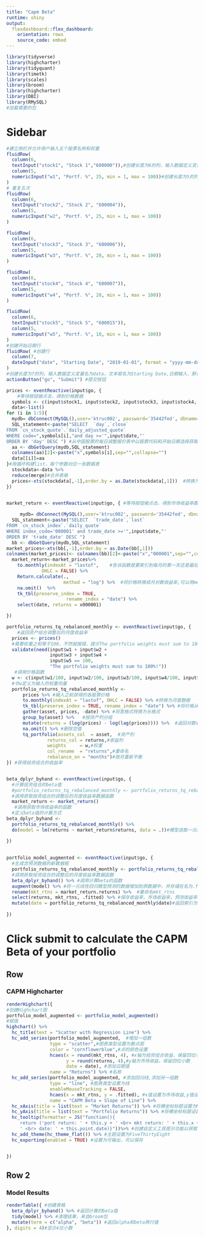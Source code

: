 ```yaml
---
title: "Capm Beta"
runtime: shiny
output:
  flexdashboard::flex_dashboard:
    orientation: rows
    source_code: embed
---
```



```r
library(tidyverse)
library(highcharter)
library(tidyquant)
library(timetk)
library(scales)
library(broom)
library(highcharter)
library(DBI)
library(RMySQL)
#加载需要的包
```

Sidebar {.sidebar}
=====================================
  
```r
#建立侧栏并允许用户输入五个股票名称和权重
fluidRow(
  column(6,
  textInput("stock1", "Stock 1","600000")),#创建长度为6的列，输入数据定义变量名为stock1，文本框名为Stock1，文本输入，默认值为SPY
  column(5,
  numericInput("w1", "Portf. %", 25, min = 1, max = 100))#创建长度为5的列，输入数据定义变量名为w1，文本框名为Stock1,数值输入，最小为1最大为100.默认值为25
)  
# 重复五次
fluidRow(
  column(6,
  textInput("stock2", "Stock 2", "600004")),
  column(5,
  numericInput("w2", "Portf. %", 25, min = 1, max = 100))
)

fluidRow(
  column(6,
  textInput("stock3", "Stock 3", "600006")),
  column(5,
  numericInput("w3", "Portf. %", 20, min = 1, max = 100))
)

fluidRow(
  column(6,
  textInput("stock4", "Stock 4", "600007")),
  column(5,
  numericInput("w4", "Portf. %", 20, min = 1, max = 100))
)

fluidRow(
  column(6,
  textInput("stock5", "Stock 5", "600015")),
  column(5,
  numericInput("w5", "Portf. %", 10, min = 1, max = 100))
)
#创建开始日期行
fluidRow( #创建行
  column(7,
  dateInput("date", "Starting Date", "2019-01-01", format = "yyyy-mm-dd"))
)
#创建长度为7的列，输入数据定义变量名为data，文本框名为Starting Date,日期输入，默认值为2013-01-01，形式为yyyy-mm-dd
actionButton("go", "Submit") #提交按钮
```


```r
prices <- eventReactive(input$go, {
    #等待按钮被点击，得到价格数据
  symbols <- c(input$stock1, input$stock2, input$stock3, input$stock4, input$stock5)
  data<-list()
for (i in 1:5){ 
  mydb= dbConnect(MySQL(),user='ktruc002', password='35442fed', dbname='cn_stock_quote', host='172.19.3.250') #和本地数据库建立连接
  SQL_statement<-paste("SELECT  `day`,`close` 
FROM `cn_stock_quote`.`daily_adjusted_quote`
WHERE code=",symbols[i],"and day >='",input$date,"'
ORDER BY 'day' DESC ") #从中国股票的每日调整报价表中以股票代码和开始日期选择获取日期、收盘价收盘价
  aa <- dbGetQuery(mydb,SQL_statement)
  colnames(aa)[2]<-paste("x",symbols[i],sep="",collapse="")
  data[[i]]=aa
}#用循环构建list，每个参数对应一张数据表
  stockdata<-data %>%
  reduce(merge)#合并表格
  prices<-xts(stockdata[,-1],order.by = as.Date(stockdata[,1]))  #转换为xts数据类型
})


market_return <- eventReactive(input$go, { #等待按钮被点击，得到市场收益率数据
  
     mydb= dbConnect(MySQL(),user='ktruc002', password='35442fed', dbname='cn_stock_quote', host='172.19.3.250') 
  SQL_statement<-paste("SELECT  `trade_date`,`last` 
FROM `cn_stock_index`.`daily_quote`
WHERE index_code='000001' and trade_date >='",input$date,"'
ORDER BY 'trade_date' DESC ")
  bb <- dbGetQuery(mydb,SQL_statement)
market_prices<-xts(bb[,-1],order.by = as.Date(bb[,1]))
colnames(market_prices)<- colnames(bb)[2]<-paste("x","000001",sep="",collapse="")#获取上证综合指数计算市场收益率
  market_return<-market_prices%>%
    to.monthly(indexAt = "lastof",    #告诉函数是要索引到每月的第一天还是最后一天，如果想使用第一天，改为indexAt = "firstof"
             OHLC = FALSE) %>%
    Return.calculate(.,
                     method = "log") %>%  #将价格转换成月对数收益率,可以用method="log"得到简单收益率
    na.omit()  %>%
    tk_tbl(preserve_index = TRUE,      
                      rename_index = "date") %>%
    select(date, returns = x000001) 

})

portfolio_returns_tq_rebalanced_monthly <- eventReactive(input$go, {
    #返回资产组合调整后的月度收益率
  prices <- prices()
  #需要权重之和等于100，不然就报错，提示The portfolio weights must sum to 100%!
  validate(need(input$w1 + input$w2 +
                input$w3 + input$w4 +
                input$w5 == 100,
                "The portfolio weights must sum to 100%!"))
   #调用价格函数
  w <- c(input$w1/100, input$w2/100, input$w3/100, input$w4/100, input$w5/100)
  #令w定义为输入的权重向量
  portfolio_returns_tq_rebalanced_monthly <- 
      prices %>% #输入之前获得的各股票价格
      to.monthly(indexAt = "lastof", OHLC = FALSE) %>% #转换为月度数据
      tk_tbl(preserve_index = TRUE, rename_index = "date") %>% #将价格从xts转换为tibble
      gather(asset, prices, -date) %>% #将宽格式转换为长格式
      group_by(asset) %>%   #按资产列分组
      mutate(returns = (log(prices) - log(lag(prices)))) %>%  #返回对数收益率的结果
      na.omit() %>% #删除空值
      tq_portfolio(assets_col  = asset,  #资产列
               returns_col = returns,#收益列
               weights     = w,#权重
               col_rename  = "returns",#重命名
               rebalance_on = "months")#按月重新平衡
}) #获得投资组合的收益率


beta_dplyr_byhand <- eventReactive(input$go, {
  #计算投资组合的beta值
  #portfolio_returns_tq_rebalanced_monthly <- portfolio_returns_tq_rebalanced_monthly()
  #调用获取投资组合的调整后的月度收益率数据函数
  market_return <- market_return()
   #调用获取市场收益率的函数
  #定义beta值的计算方式
beta_dplyr_byhand <- 
  portfolio_returns_tq_rebalanced_monthly() %>% 
  do(model = lm(returns ~ market_return$returns, data = .))#模型选取一元线性回归方程，，自变量市场收益率，因变量投资组合的收益率，计算beta值

})
  
  
portfolio_model_augmented <- eventReactive(input$go, {
  #生成含预测数据的新数据框
  portfolio_returns_tq_rebalanced_monthly <- portfolio_returns_tq_rebalanced_monthly()
  #调用获取投资组合的调整后的月度收益率数据函数
  beta_dplyr_byhand() %>% #调用计算beta的函数
  augment(model) %>% #将一元线性回归模型预测的数据增加到原数据中，并存储在名为.fitted的新列
  rename(mkt_rtns = market_return.returns) %>%  #重命名mkt_rtns
  select(returns, mkt_rtns, .fitted) %>% #保存收益率，市场收益率，预测收益率列
  mutate(date = portfolio_returns_tq_rebalanced_monthly$date)#返回索引为投资组合的调整后的月度收益率
  
})


```

Click submit to calculate the CAPM Beta of your portfolio
=====================================  

Row {data-height=650}
-----------------------------------------------------------------------

### CAPM Highcharter

```r
renderHighchart({
#创建Highchart图
portfolio_model_augmented <- portfolio_model_augmented()
#赋值
highchart() %>% 
  hc_title(text = "Scatter with Regression Line") %>% 
  hc_add_series(portfolio_model_augmented,  #增加一组数
                type = "scatter",#图表类型设置为散点图
                color = "cornflowerblue",#点的颜色设置
                hcaes(x = round(mkt_rtns, 4), #x轴为投资组合收益，保留四位小数
                      y = round(returns, 4),#y轴为市场收益，保留四位小数
                      date = date), #添加日期值
                name = "Returns") %>% #名称
  hc_add_series(portfolio_model_augmented, #添加回归线,添加另一组数
                type = "line", #图表类型设置为线
                enableMouseTracking = FALSE,
                hcaes(x = mkt_rtns, y = .fitted), #x值设置为市场收益,y值设置为拟合值
                name = "CAPM Beta = Slope of Line") %>% 
  hc_xAxis(title = list(text = "Market Returns")) %>% #将横坐标标题设置为Market Returns
  hc_yAxis(title = list(text = "Portfolio Returns")) %>% #将横坐标标题设置为Portfolio Returns
  hc_tooltip(formatter = JS("function(){
     return ('port return: ' + this.y + ' <br> mkt return: ' + this.x +  
     ' <br> date: ' + this.point.date)}"))%>% #创建自定义工具提示功能以获取日期
  hc_add_theme(hc_theme_flat()) %>% #主题设置为FiveThirtyEight
  hc_exporting(enabled = TRUE) #设置为可输出，可以保存


})
```


Row 2 {data-height=350}
----------------------------------

### Model Results

```r
renderTable({ #创建表格
  beta_dplyr_byhand() %>% #返回计算的beta值
  tidy(model) %>% #清理结果，来自broom包
  mutate(term = c("alpha", "beta")) #返回alpha和beta两行值
}, digits = 4)#显示4位小数
```
